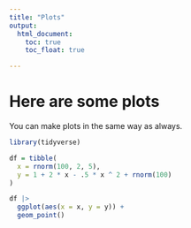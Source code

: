 ```yaml
---
title: "Plots"
output: 
  html_document:
    toc: true
    toc_float: true

---
```

 
# Here are some plots

You can make plots in the same way as always.

```r
library(tidyverse)

df = tibble(
  x = rnorm(100, 2, 5),
  y = 1 + 2 * x - .5 * x ^ 2 + rnorm(100)
) 

df |> 
  ggplot(aes(x = x, y = y)) +
  geom_point()
```

